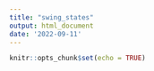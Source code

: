 ```yaml
---
title: "swing_states"
output: html_document
date: '2022-09-11'
---
```


```r
knitr::opts_chunk$set(echo = TRUE)
```


```r

```

